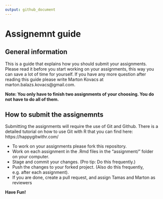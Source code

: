 ```yaml
---
output: github_document
---
```


# Assignemnt guide

## General information

This is a guide that explains how you should submit your assignments. Please read it before you start working on your assignments, this way you can save a lot of time for yourself. If you have any more question after reading this guide please write Marton Kovacs at marton.balazs.kovacs@gmail.com.

__Note: You only have to finish two assignments of your choosing. You do not have to do all of them.__

## How to submit the assignemnts

Submitting the assignments will require the use of Git and Github. There is a detailed tutorial on how to use Git with R that you can find here: https://happygitwithr.com/

  * To work on your assignments please fork this repository.
  * Work on each assignment in the .Rmd files in the "assignment/" folder on your computer.
  * Stage and commit your changes. (Pro tip: Do this frequently.)
  * Push the changes to your forked project. (Also do this frequently, e.g. after each assignment).
  * If you are done, create a pull request, and assign Tamas and Marton as reviewers
  
__Have Fun!__
  

